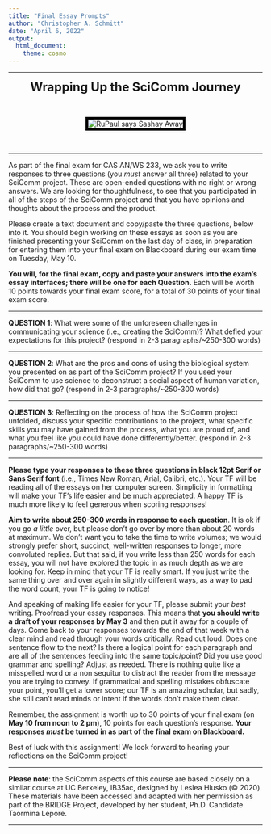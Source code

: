 ```yaml
---
title: "Final Essay Prompts"
author: "Christopher A. Schmitt"
date: "April 6, 2022"
output: 
  html_document:
    theme: cosmo
---
```


***

<center>

<font size="+2"><b>Wrapping Up the SciComm Journey</b></font></center><br>

<center><p><img src="https://static.wikia.nocookie.net/justdance/images/d/df/Sashay_away_BYFAS.gif/revision/latest?cb=20200622225036" style="border:5px solid black" alt="RuPaul says Sashay Away"></p></center><br>

***

As part of the final exam for CAS AN/WS 233, we ask you to write responses to three questions (you *must* answer all three) related to your SciComm project. These are open-ended questions with no right or wrong answers. We are looking for thoughtfulness, to see that you participated in all of the steps of the SciComm project and that you have opinions and thoughts about the process and the product.

Please create a text document and copy/paste the three questions, below into it. You should begin working on these essays as soon as you are finished presenting your SciComm on the last day of class, in preparation for entering them into your final exam on Blackboard during our exam time on Tuesday, May 10. 

**You will, for the final exam, copy and paste your answers into the exam's essay interfaces; there will be one for each Question.** Each will be worth 10 points towards your final exam score, for a total of 30 points of your final exam score.

***

**QUESTION 1**: What were some of the unforeseen challenges in communicating your science (i.e., creating the SciComm)? What defied your expectations for this project? (respond in 2-3 paragraphs/~250-300 words)

***

**QUESTION 2**: What are the pros and cons of using the biological system you presented on as part of the SciComm project? If you used your SciComm to use science to deconstruct a social aspect of human variation, how did that go? (respond in 2-3 paragraphs/~250-300 words)

***

**QUESTION 3**: Reflecting on the process of how the SciComm project unfolded, discuss your specific contributions to the project, what specific skills you may have gained from the process, what you are proud of, and what you feel like you could have done differently/better. (respond in 2-3 paragraphs/~250-300 words)

***

**Please type your responses to these three questions in black 12pt Serif or Sans Serif font** (i.e., Times New Roman, Arial, Calibri, etc.). Your TF will be reading all of the essays on her computer screen. Simplicity in formatting will make your TF's life easier and be much appreciated. A happy TF is much more likely to feel generous when scoring responses!

**Aim to write about 250-300 words in response to each question**.  It is ok if you go *a little* over, but please don't go over by more than about 20 words at maximum. We don't want you to take the time to write volumes; we would strongly prefer short, succinct, well-written responses to longer, more convoluted replies. But that said, if you write less than 250 words for each essay, you will not have explored the topic in as much depth as we are looking for. Keep in mind that your TF is really smart. If you just write the same thing over and over again in slightly different ways, as a way to pad the word count, your TF is going to notice!

And speaking of making life easier for your TF, please submit your *best* writing. Proofread your essay responses. This means that **you should write a draft of your responses by May 3** and then put it away for a couple of days. Come back to your responses towards the end of that week with a clear mind and read through your words critically. Read out loud. Does one sentence flow to the next? Is there a logical point for each paragraph and are all of the sentences feeding into the same topic/point? Did you use good grammar and spelling? Adjust as needed. There is nothing quite like a misspelled word or a non sequitur to distract the reader from the message you are trying to convey. If grammatical and spelling mistakes obfuscate your point, you'll get a lower score; our TF is an amazing scholar, but sadly, she still can't read minds or intent if the words don't make them clear. 

Remember, the assignment is worth up to 30 points of your final exam (on **May 10 from noon to 2 pm**), 10 points for each question's response. **Your responses *must* be turned in as part of the final exam on Blackboard.**

Best of luck with this assignment! We look forward to hearing your reflections on the SciComm project!


***

**Please note**: the SciComm aspects of this course are based closely on a similar course at UC Berkeley, IB35ac, designed by Leslea Hlusko (&copy; 2020). These materials have been accessed and adapted with her permission as part of the BRIDGE Project, developed by her student, Ph.D. Candidate Taormina Lepore.

***